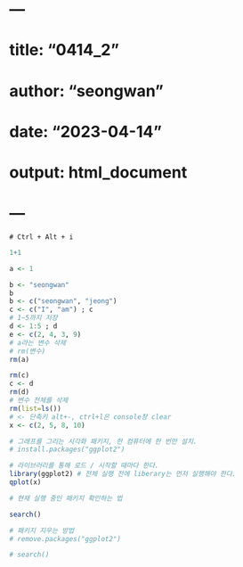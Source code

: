 # ---
# title: "0414_2"
# author: "seongwan"
# date: "2023-04-14"
# output: html_document
# ---
```
# Ctrl + Alt + i
```
```r
1+1

a <- 1

b <- "seongwan"
b
b <- c("seongwan", "jeong")
c <- c("I", "am") ; c
# 1~5까지 저장
d <- 1:5 ; d
e <- c(2, 4, 3, 9)
# a라는 변수 삭제
# rm(변수)
rm(a)

rm(c)
c <- d
rm(d)
# 변수 전체를 삭제
rm(list=ls())
# <- 단축키 alt+-, ctrl+l은 console창 clear
x <- c(2, 5, 8, 10)

# 그래프를 그리는 시각화 패키지, 한 컴퓨터에 한 번만 설치.
# install.packages("ggplot2")

# 라이브러리를 통해 로드 / 시작할 때마다 한다.
library(ggplot2) # 전체 실행 전에 liberary는 먼저 실행해야 한다.
qplot(x)

# 현재 실행 중인 패키지 확인하는 법

search()

# 패키지 지우는 방법
# remove.packages("ggplot2")

# search()

```

